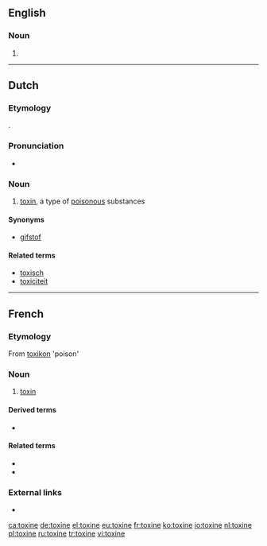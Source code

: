 ==English==

===Noun===
{{en-noun}}

# {{archaic form of|toxin|lang=en}}

----

==Dutch==

===Etymology===
{{bor|nl|de|Toxin}}.

===Pronunciation===
* {{audio|Nl-toxine.ogg|Audio|lang=nl}}

===Noun===
{{nl-noun|f|g2=m|-s|pl2=-en|toxinetje}}

# [[toxin]], a type of [[poisonous]] substances

====Synonyms====
* [[gifstof]]

====Related terms====
* [[toxisch]]
* [[toxiciteit]]

----

==French==

===Etymology===
From {{etyl|grc|fr}} [[toxikon]] 'poison'

===Noun===
{{fr-noun|f}}

# [[toxin]]

====Derived terms====
* {{l|fr|toxique}}

====Related terms====
* {{l|fr|endotoxique}}
* {{l|fr|exotoxique}}

===External links===
* {{R:TLFi}}

[[ca:toxine]]
[[de:toxine]]
[[el:toxine]]
[[eu:toxine]]
[[fr:toxine]]
[[ko:toxine]]
[[io:toxine]]
[[nl:toxine]]
[[pl:toxine]]
[[ru:toxine]]
[[tr:toxine]]
[[vi:toxine]]
